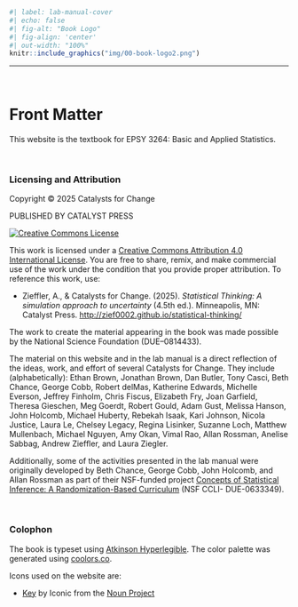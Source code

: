 <br />

```r
#| label: lab-manual-cover
#| echo: false
#| fig-alt: "Book Logo"
#| fig-align: 'center'
#| out-width: "100%"
knitr::include_graphics("img/00-book-logo2.png")
```

---

<br />

#  Front Matter {.unnumbered}

This website is the textbook for EPSY 3264: Basic and Applied Statistics.

<br />

<!-- The resources that accompany this website include: -->

<!-- - A lab manual [PDF copy available here](https://github.com/zief0002/statistical-thinking/blob/main/statistical-thinking-v4_5.pdf?raw=true) -->
<!-- - Data sets used in the lab manual: -->
<!--   + [TinkerPlots 3 Data Files](https://github.com/zief0002/statistical-thinking/blob/main/tp3-data.zip?raw=true) -->


<!-- You can read more about these resources in the introduction. -->

<!-- <br /> -->

### Licensing and Attribution {.unnumbered}

Copyright &copy; 2025 Catalysts for Change

PUBLISHED BY CATALYST PRESS

<a rel="license" href="http://creativecommons.org/licenses/by/4.0/"><img alt="Creative Commons License" style="border-width:0" src="https://i.creativecommons.org/l/by/4.0/88x31.png" /></a>

This work is licensed under a <a rel="license" href="http://creativecommons.org/licenses/by/4.0/">Creative Commons Attribution 4.0 International License</a>. You are free to share, remix, and make commercial use of the work under the condition that you provide proper attribution. To reference this work, use:

- Zieffler, A., & Catalysts for Change. (2025). *Statistical Thinking: A simulation approach to uncertainty* (4.5th ed.). Minneapolis, MN: Catalyst Press. [http://zief0002.github.io/statistical-thinking/](http://zief0002.github.io/statistical-thinking/)

The work to create the material appearing in the book was made possible by the National Science Foundation (DUE–0814433). 

The material on this website and in the lab manual is a direct reflection of the ideas, work, and effort of several Catalysts for Change. They include (alphabetically): Ethan Brown, Jonathan Brown, Dan Butler, Tony Casci, Beth Chance, George Cobb, Robert delMas, Katherine Edwards, Michelle Everson, Jeffrey Finholm, Chris Fiscus, Elizabeth Fry, Joan Garfield, Theresa Gieschen, Meg Goerdt, Robert Gould, Adam Gust, Melissa Hanson, John Holcomb, Michael Huberty, Rebekah Isaak, Kari Johnson, Nicola Justice, Laura Le, Chelsey Legacy, Regina Lisinker, Suzanne Loch, Matthew Mullenbach, Michael Nguyen, Amy Okan, Vimal Rao, Allan Rossman, Anelise Sabbag, Andrew Zieffler, and Laura Ziegler.


Additionally, some of the activities presented in the lab manual were originally developed by Beth Chance, George Cobb, John Holcomb, and Allan Rossman as part of their NSF-funded project [Concepts of Statistical Inference: A Randomization-Based Curriculum](http://statweb.calpoly.edu/csi/) (NSF CCLI- DUE-0633349). 

<br />


### Colophon {.unnumbered}

The book is typeset using [Atkinson Hyperlegible](https://fonts.google.com/specimen/Atkinson+Hyperlegible). The color palette was generated using [coolors.co](https://coolors.co/).

Icons used on the website are:

- [Key](https://thenounproject.com/iconproducer/collection/keys/?oq=key&cidx=0&i=713748) by Iconic from the [Noun Project](https://thenounproject.com/)







